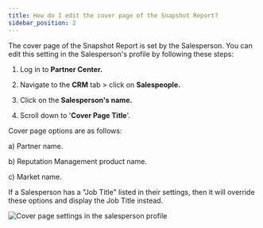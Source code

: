 ```yaml
---
title: How do I edit the cover page of the Snapshot Report?
sidebar_position: 2
---
```


The cover page of the Snapshot Report is set by the Salesperson. You can edit this setting in the Salesperson's profile by following these steps: 

1. Log in to **Partner Center.**

2. Navigate to the **CRM** tab > click on **Salespeople.**

3. Click on the **Salesperson's name.**

4. Scroll down to '**Cover Page Title**'.

Cover page options are as follows:

a) Partner name.

b) Reputation Management product name.

c) Market name.

If a Salesperson has a "Job Title" listed in their settings, then it will override these options and display the Job Title instead.

![Cover page settings in the salesperson profile](/img/snapshot-report-faqs/edit-cover-page.png)